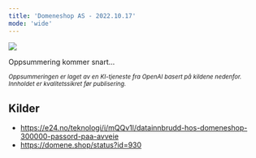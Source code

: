 ```yaml
---
title: 'Domeneshop AS - 2022.10.17'
mode: 'wide'
---
```


<Frame>
<img src="/images/domeneshop.png" noZoom/>
</Frame>

Oppsummering kommer snart...

<sup><i>Oppsummeringen er laget av en KI-tjeneste fra OpenAI basert på kildene nedenfor. Innholdet er kvalitetssikret før publisering.</i></sup>

## Kilder
- https://e24.no/teknologi/i/mQQv1l/datainnbrudd-hos-domeneshop-300000-passord-paa-avveie
- https://domene.shop/status?id=930
